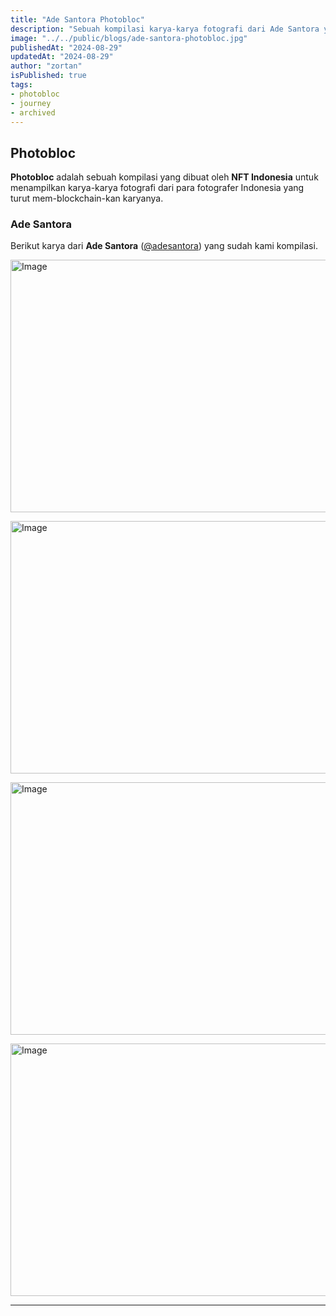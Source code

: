 ```yaml
---
title: "Ade Santora Photobloc"
description: "Sebuah kompilasi karya-karya fotografi dari Ade Santora yang dibuat oleh NFTindonesia."
image: "../../public/blogs/ade-santora-photobloc.jpg"
publishedAt: "2024-08-29"
updatedAt: "2024-08-29"
author: "zortan"
isPublished: true
tags:
- photobloc
- journey
- archived
---
```


## Photobloc

**Photobloc** adalah sebuah kompilasi yang dibuat oleh **NFT Indonesia** untuk menampilkan karya-karya fotografi dari para fotografer Indonesia yang turut mem-blockchain-kan karyanya.

### Ade Santora

Berikut karya dari **Ade Santora** ([@adesantora](https://x.com/adesantora)) yang sudah kami kompilasi.

<Image
  src="/blogs/original/ade-santora-photobloc-0.jpg"
  width="718"
  height="404"
  alt="Image"
  sizes="100vw"
/>

<Image
  src="/blogs/original/ade-santora-photobloc-1.jpg"
  width="718"
  height="404"
  alt="Image"
  sizes="100vw"
/>

<Image
  src="/blogs/original/ade-santora-photobloc-2.jpg"
  width="718"
  height="404"
  alt="Image"
  sizes="100vw"
/>

<Image
  src="/blogs/original/ade-santora-photobloc-3.png"
  width="718"
  height="404"
  alt="Image"
  sizes="100vw"
/>

---